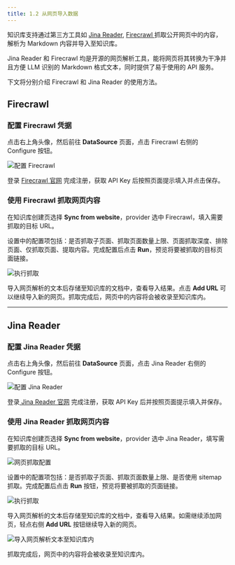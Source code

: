 ```yaml
---
title: 1.2 从网页导入数据
---
```


知识库支持通过第三方工具如 [Jina Reader](https://jina.ai/reader), [Firecrawl ](https://www.firecrawl.dev/)抓取公开网页中的内容，解析为 Markdown 内容并导入至知识库。

<Info>
Jina Reader 和 Firecrawl 均是开源的网页解析工具，能将网页将其转换为干净并且方便 LLM 识别的 Markdown 格式文本，同时提供了易于使用的 API 服务。
</Info>

下文将分别介绍 Firecrawl 和 Jina Reader 的使用方法。

## Firecrawl

### 配置 Firecrawl 凭据

点击右上角头像，然后前往 **DataSource** 页面，点击 Firecrawl 右侧的 Configure 按钮。

![配置 Firecrawl](https://assets-docs.dify.ai/2024/12/d468cf996f591b4b2bd0ffb5de62bad4.png)

登录 [Firecrawl 官网](https://www.firecrawl.dev/) 完成注册，获取 API Key 后按照页面提示填入并点击保存。

### 使用 Firecrawl 抓取网页内容

在知识库创建页选择 **Sync from website**，provider 选中 Firecrawl，填入需要抓取的目标 URL。

设置中的配置项包括：是否抓取子页面、抓取页面数量上限、页面抓取深度、排除页面、仅抓取页面、提取内容。完成配置后点击 **Run**，预览将要被抓取的目标页面链接。

![执行抓取](https://assets-docs.dify.ai/2024/12/3e63b4ced9770e21d5132c3aa8e5d2de.png)

导入网页解析的文本后存储至知识库的文档中，查看导入结果。点击 **Add URL** 可以继续导入新的网页。抓取完成后，网页中的内容将会被收录至知识库内。

---

## Jina Reader

### 配置 Jina Reader 凭据

点击右上角头像，然后前往 **DataSource** 页面，点击 Jina Reader 右侧的 Configure 按钮。

![配置 Jina Reader](https://assets-docs.dify.ai/2024/12/28b37f9b36fe808b2d3302c48fce5ea3.png)

登录[ Jina Reader 官网](https://jina.ai/reader) 完成注册，获取 API Key 后并按照页面提示填入并保存。

### 使用 Jina Reader 抓取网页内容

在知识库创建页选择 **Sync from website**，provider 选中 Jina Reader，填写需要抓取的目标 URL。

![网页抓取配置](https://assets-docs.dify.ai/2024/12/f9170b2a2ab1be94bc85ff3ed3c3e723.png)

设置中的配置项包括：是否抓取子页面、抓取页面数量上限、是否使用 sitemap 抓取。完成配置后点击 **Run** 按钮，预览将要被抓取的页面链接。

![执行抓取](https://assets-docs.dify.ai/2024/12/a875f21a751551c03109c76308c577ee.png)

导入网页解析的文本后存储至知识库的文档中，查看导入结果。如需继续添加网页，轻点右侧 **Add URL** 按钮继续导入新的网页。

![导入网页解析文本至知识库内](https://assets-docs.dify.ai/2024/12/03494dc3c882ac1c74b464ea931e2533.png)

抓取完成后，网页中的内容将会被收录至知识库内。